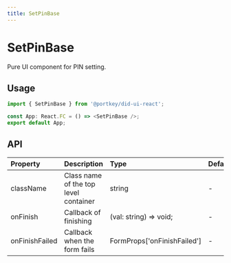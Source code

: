 ```yaml
---
title: SetPinBase
---
```


# SetPinBase

Pure UI component for PIN setting.

## Usage

```typescript
import { SetPinBase } from '@portkey/did-ui-react';

const App: React.FC = () => <SetPinBase />;
export default App;
```

## API

| Property       | Description                           | Type                        | Default       | Version |
| :------------- | :------------------------------------ | :-------------------------- | :------------ | :------ |
| className      | Class name of the top level container | string                      | -             |         |
| onFinish       | Callback of finishing                 | (val: string) => void;      | -             |         |
| onFinishFailed | Callback when the form fails          | FormProps['onFinishFailed'] | -             |         |
